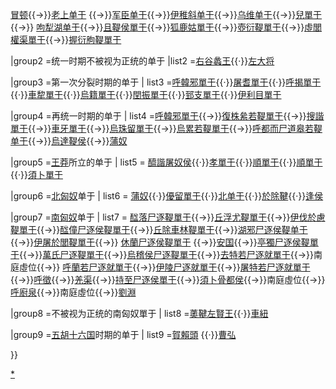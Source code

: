 <noinclude>{{CJK-New-Char|4908|ver=A}}
{{noteTA
|1=zh-hans:尸; zh-hant:尸; 尸=>zh-hant:尸;
|2=zh-hans:单于; zh-hant:單于; 单于=>zh-hant:單于;
}}</noinclude>
{{navbox
| name = 匈奴單于
|title = '''[[匈奴单于列表|匈奴单于]]'''
|above = [[匈奴单于世系图|世系]]
|group1 =统一时期的单于
|list1 =[[头曼]]{{→}}[[冒顿]]{{→}}[[老上单于]] {{→}}[[军臣单于]]{{→}}[[伊稚斜单于]]{{→}}[[乌维单于]]{{→}}[[兒單于]]{{→}} [[呴犁湖单于]]{{→}}[[且鞮侯單于]]{{→}}[[狐鹿姑單于]]{{→}}[[壺衍鞮單于]]{{→}}[[虛閭權渠單于]]{{→}}[[握衍朐鞮單于]]

|group2 =统一时期不被视为正统的单于
|list2 =[[右谷蠡王 (伊稚斜单于年间)|右谷蠡王]]{{·}}[[左大将 (且鞮侯单于之子)|左大将]]

|group3 =第一次分裂时期的单于
| list3 =[[呼韓邪單于]]{{·}}[[屠耆單于]]{{·}}[[呼揭單于]]{{·}}[[車犂單于]]{{·}}[[烏籍單于]]{{·}}[[閏振單于]]{{·}}[[郅支單于]]{{·}}[[伊利目單于]]

|group4 =再统一时期的单于
| list4 =[[呼韓邪單于]]{{→}}[[復株絫若鞮單于]]{{→}}[[搜諧單于]]{{→}}[[車牙單于]]{{→}}[[烏珠留單于]]{{→}}[[烏累若鞮單于]]{{→}}[[呼都而尸道皋若鞮单于]]{{→}}[[烏達鞮侯]]{{→}}[[蒲奴]]

|group5 =[[王莽]]所立的单于
| list5 = [[醯諧屠奴侯]]{{·}}[[烏累若鞮單于|孝單于]]{{·}}[[順單于 (助)|順單于]]{{·}}[[順單于 (登)|順單于]]{{·}}[[須卜單于]]

|group6 =[[北匈奴]]单于
| list6 = [[蒲奴]]{{·}}[[優留單于]]{{·}}[[北單于 (優留單于之兄)|北单于]]{{·}}[[於除鞬]]{{·}}[[逢侯]]

|group7 =[[南匈奴]]单于
| list7 = [[䤈落尸逐鞮單于]]{{→}}[[丘浮尤鞮單于]]{{→}}[[伊伐於慮鞮單于]]{{→}}[[䤈僮尸逐侯鞮單于]]{{→}}[[丘除車林鞮單于]]{{→}}[[湖邪尸逐侯鞮单于]]{{→}}[[伊屠於閭鞮單于]]{{→}} [[休蘭尸逐侯鞮單于]] {{→}}[[安國 (單于)|安国]]{{→}}[[亭獨尸逐侯鞮單于]]{{→}}[[萬氏尸逐鞮單于]]{{→}}[[烏稽侯尸逐鞮單于]]{{→}}[[去特若尸逐就單于]]{{→}}南庭虛位{{→}} [[呼蘭若尸逐就單于]]{{→}}[[伊陵尸逐就單于]]{{→}}[[屠特若尸逐就單于]]{{→}}[[呼徵]]{{→}}[[羌渠]]{{→}}[[持至尸逐侯單于]]{{→}}[[須卜骨都侯]]{{→}}南庭虛位{{→}}[[呼廚泉]]{{→}}南庭虛位{{→}}[[劉淵]]

|group8 =不被视为正统的南匈奴單于
| list8 =[[薁鞬左賢王]]{{·}}[[車紐]]

|group9 =[[五胡十六国]]时期的单于
| list9 =[[賀賴頭]] {{·}}[[曹弘]]

}}<noinclude>
[[Category:中国君主导航模板|{{PAGENAME}}]]
[[Category:匈奴单于|*]]

</noinclude>
